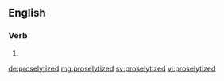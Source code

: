 ==English==

===Verb===
{{head|en|verb form}}

# {{en-past of|proselytize}}

[[de:proselytized]]
[[mg:proselytized]]
[[sv:proselytized]]
[[vi:proselytized]]